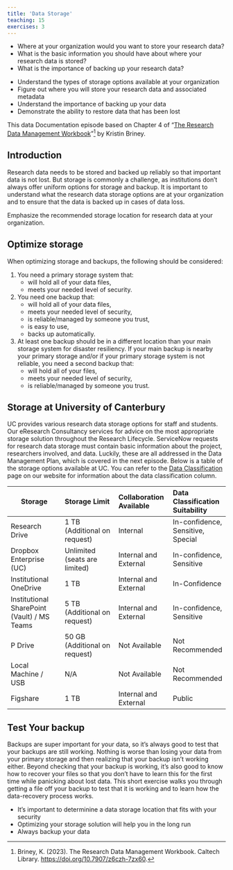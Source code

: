 ```yaml
---
title: 'Data Storage'
teaching: 15
exercises: 3
---
```


:::::::::::::::::::::::::::::::::::::: questions 

- Where at your organization would you want to store your research data?
- What is the basic information you should have about where your research data is stored?
- What is the importance of backing up your research data?

::::::::::::::::::::::::::::::::::::::::::::::::

::::::::::::::::::::::::::::::::::::: objectives

- Understand the types of storage options available at your organization
- Figure out where you will store your research data and associated metadata
- Understand the importance of backing up your data
- Demonstrate the ability to restore data that has been lost

::::::::::::::::::::::::::::::::::::::::::::::::

This data Documentation episode based on Chapter 4 of "[The Research Data Management Workbook](https://doi.org/10.7907/z6czh-7zx60)"[^1] by Kristin Briney.

## Introduction

Research data needs to be stored and backed up reliably so that
important data is not lost. But storage is commonly a challenge, as institutions
don’t always offer uniform options for storage and backup. It is important to understand what the research data storage options are at your organization and to ensure that the data is backed up in cases of data loss.

:::::::::::::::::::::::::::::::::::::::::::::::::::::::::::::::::::: instructor

Emphasize the recommended storage location for research data at your organization.

::::::::::::::::::::::::::::::::::::::::::::::::::::::::::::::::::::::::::::::::

## Optimize storage

When optimizing storage and backups, the following should be considered:

1. You need a primary storage system that:
    - will hold all of your data files,
    - meets your needed level of security.

2. You need one backup that:
    - will hold all of your data files,
    - meets your needed level of security,
    - is reliable/managed by someone you trust,
    - is easy to use,
    - backs up automatically.

3. At least one backup should be in a different location than your main
storage system for disaster resiliency. If your main backup is nearby your
primary storage and/or if your primary storage system is not reliable, you
need a second backup that:
    - will hold all of your files,
    - meets your needed level of security,
    - is reliable/managed by someone you trust.

## Storage at University of Canterbury

UC provides various research data storage options for staff and students. Our eResearch Consultancy services for advice on the most appropriate storage solution throughout the Research Lifecycle. ServiceNow requests for research data storage must contain basic information about the project, researchers involved, and data. Luckily, these are all addressed in the Data Management Plan, which is covered in the next episode. Below is a table of the storage options available at UC. You can refer to the [Data Classification](https://www.canterbury.ac.nz/research/eresearch-at-canterbury/research-data-storage/data-classification) page on our website for information about the data classification column.

| Storage | Storage Limit | Collaboration Available | Data Classification Suitability |
| ---- | :--- |  :--- | :--- |
| Research Drive | 1 TB (Additional on request) | Internal | In-confidence, Sensitive, Special |
| Dropbox Enterprise (UC) | Unlimited (seats are limited) | Internal and External | In-confidence, Sensitive |
| Institutional OneDrive | 1 TB | Internal and External | In-Confidence |
| Institutional SharePoint (Vault) / MS Teams | 5 TB (Additional on request) | Internal and External | In-confidence, Sensitive |
| P Drive | 50 GB (Additional on request) | Not Available | Not Recommended |
| Local Machine / USB | N/A | Not Available | Not Recommended |
| Figshare | 1 TB | Internal and External | Public |

## Test Your backup

Backups are super important for your data, so it’s always good
to test that your backups are still working. Nothing is worse than losing your
data from your primary storage and then realizing that your backup isn’t working
either. Beyond checking that your backup is working, it’s also good to know how
to recover your files so that you don’t have to learn this for the first time while
panicking about lost data. This short exercise walks you through getting a file off
your backup to test that it is working and to learn how the data-recovery process
works.

::::::::::::::::::::::::::::::::::::: keypoints 

- It's important to determinine a data storage location that fits with your security
- Optimizing your storage solution will help you in the long run
- Always backup your data

::::::::::::::::::::::::::::::::::::::::::::::::

[^1]: Briney, K. (2023). The Research Data Management Workbook. Caltech Library. [https://doi.org/10.7907/z6czh-7zx60](https://doi.org/10.7907/z6czh-7zx60).
